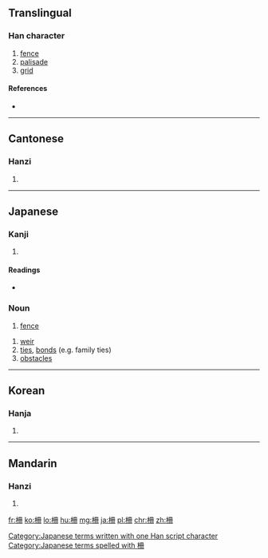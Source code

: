 {{also|栅}}
==Translingual==

===Han character===
{{Han char|rn=75|rad=木|as=05|sn=9|four=4794<sub>0</sub>|canj=木月廿 (DBT)}}

# [[fence]]
# [[palisade]]
# [[grid]]

====References====
* {{Han ref|kx=0521.121|dkj=14665|dj=0909.070|hdz=21187.010|uh=67F5|ud=26613|bh=AC5D|bd=44125}}

----

==Cantonese==

===Hanzi===
{{yue-hanzi|jyut=|y=chaak3, saan1 saan3|sim=栅}}

# {{defn|lang=yue|sort=木05}}

----

==Japanese==

===Kanji===
{{ja-kanji|grade=|rs=木05}}

# {{defn|lang=ja|sort=木05}}

====Readings====
* {{ja-readings|on=[[さく]] (saku), [[さん]] (san)|kun=[[やらい]] (yarai), [[しがらみ]] (shigarami)}}

===Noun===
{{ja-noun|k|hira=さく|rom=saku}} 

# [[fence]]

{{ja-noun|k|hira=しがらみ|rom=shigarami}} 

# [[weir]]
# [[tie]]s, [[bond]]s (e.g. family ties)
# [[obstacle]]s

[[Category:Japanese terms written with one Han script character]]
[[Category:Japanese terms spelled with 柵]]
----

==Korean==

===Hanja===
{{ko-hanja|hangeul=책|eumhun=|rv=chaek|mr=ch'aek|y=chayk}}

# {{defn|lang=ko|sort=木05}}

----

==Mandarin==

===Hanzi===
{{cmn-hanzi|sim=栅|pin=[[cè]] ([[ce4]]), [[shà]] ([[sha4]]), [[shān]] ([[shan1]]), [[zhà]] ([[zha4]])|wg=ts'e<sup>4</sup>, sha<sup>4</sup>, shan<sup>1</sup>, cha<sup>4</sup>}}

# {{defn|lang=cmn|sort=木05}}

[[fr:柵]]
[[ko:柵]]
[[lo:柵]]
[[hu:柵]]
[[mg:柵]]
[[ja:柵]]
[[pl:柵]]
[[chr:柵]]
[[zh:柵]]